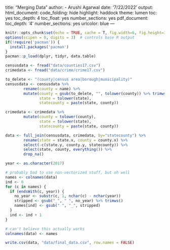 title: "Merging Data"
author:
- Arushi Agarwal
date: '7/22/2022'
output:
  html_document:
    code_folding: hide
    highlight: haddock
    theme: lumen
    toc: yes
    toc_depth: 4
    toc_float: yes
    number_sections: yes
  pdf_document:
    toc_depth: '4'
    number_sections: yes
urlcolor: blue
---


```r
knitr::opts_chunk$set(echo = TRUE, cache = T, fig.width=6, fig.height=3)
options(scipen = 0, digits = 3)  # controls base R output
if(!require('pacman')) {
  install.packages('pacman')
}
pacman::p_load(dplyr, tidyr, data.table)
```

```r
censusdata <- fread("data/counties17.csv")
crimedata <- fread("data/crime/crime17.csv")
```

```r
to_delete <- "(county|census area|borough|municipality)"
censusdata <- censusdata %>%
        rename(county = name) %>%
        mutate(county = gsub(to_delete, "", tolower(county)) %>% trimws(),
               state = tolower(state),
               statecounty = paste(state, county))

crimedata <- crimedata %>%
        mutate(county = tolower(county),
               state = tolower(state),
               statecounty = paste(state, county))
```

```r
data <- full_join(censusdata, crimedata, by="statecounty") %>%
        rename(state = state.x, county = county.x) %>%
        select(-c(state.y, county.y, statecounty)) %>%
        select(state, county, everything()) %>%
        drop_na()
```

```r
year <- as.character(2017)

# probably bad to use non-vectorized stuff, but oh well
names <- colnames(data)
ind <- 0
for (c in names) {
  if (endsWith(c, year)) {
    no_year <- substr(c, 1, nchar(c) - nchar(year))
    stripped <- gsub("_", " ", no_year) %>% trimws()
    names[ind] <- gsub(" ", "_", stripped)
  }
  ind <- ind + 1
}

# can't believe this actually works
colnames(data) <- names
```

```r
write.csv(data, "data/final_data.csv", row.names = FALSE)
```
